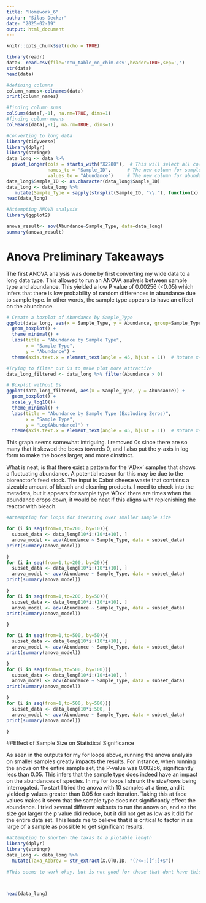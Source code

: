---
title: "Homework_6"
author: "Silas Decker"
date: "2025-02-19"
output: html_document
---

```{r setup, include=FALSE}
knitr::opts_chunk$set(echo = TRUE)
```

```{r}

library(readr)
data<- read.csv(file='otu_table_no_chim.csv',header=TRUE,sep=',')
str(data)
head(data)
```
```{r}
#defining columns
column_names<-colnames(data)
print(column_names)
```
```{r}
#finding column sums 
colSums(data[,-1], na.rm=TRUE, dims=1)
#finding column means
colMeans(data[,-1], na.rm=TRUE, dims=1)
```
```{r}
#converting to long data 
library(tidyverse)
library(dplyr)
library(stringr)
data_long <- data %>%
  pivot_longer(cols = starts_with("X2280"),  # This will select all columns that start with "X2280"
               names_to = "Sample_ID",      # The new column for sample identifiers
               values_to = "Abundance")     # The new column for abundance values
data_long$Sample_ID <- as.character(data_long$Sample_ID)
data_long <- data_long %>%
   mutate(Sample_Type = sapply(strsplit(Sample_ID, "\\."), function(x) x[3]))
head(data_long)
```

```{r}
#Attempting ANOVA analysis 
library(ggplot2)

anova_result<- aov(Abundance~Sample_Type, data=data_long)
summary(anova_result)

```
# Anova Preliminary Takeaways
The first ANOVA analysis was done by first converting my wide data to a long data type. This allowed to run an ANOVA analysis between sample type and abundance. This yielded a low P value of 0.00256 (<0.05) which infers that there is low probability of random differences in abundance due to sample type. In other words, the sample type appears to have an effect on the abundance. 
```{r}

# Create a boxplot of Abundance by Sample_Type
ggplot(data_long, aes(x = Sample_Type, y = Abundance, group=Sample_Type)) +
  geom_boxplot() +
  theme_minimal() +
  labs(title = "Abundance by Sample Type",
       x = "Sample Type",
       y = "Abundance") +
  theme(axis.text.x = element_text(angle = 45, hjust = 1))  # Rotate x-axis labels if needed

```

```{r}
#Trying to filter out 0s to make plot more attractive 
data_long_filtered <- data_long %>% filter(Abundance > 0)

# Boxplot without 0s
ggplot(data_long_filtered, aes(x = Sample_Type, y = Abundance)) +
  geom_boxplot() +
  scale_y_log10()+
  theme_minimal() +
  labs(title = "Abundance by Sample Type (Excluding Zeros)",
       x = "Sample Type",
       y = "Log(Abundance)") +
  theme(axis.text.x = element_text(angle = 45, hjust = 1))  # Rotate x-axis labels if needed

```
This graph seems somewhat intriguing. I removed 0s since there are so many that it skewed the boxes towards 0, and I also put the y-axis in log form to make the boxes larger, and more dinstinct. 

What is neat, is that there exist a pattern for the 'ADxx' samples that shows a fluctuating abundance. A potential reason for this may be due to the bioreactor's feed stock. The input is Cabot cheese waste that contains a sizeable amount of bleach and cleaning products. I need to check into the metadata, but it appears for sample type 'ADxx' there are times when the abundance drops down, it would be neat if this aligns with replenishing the reactor with bleach.


```{r}
#Attempting for loops for iterating over smaller sample size 

for (i in seq(from=1,to=200, by=10)){
  subset_data <- data_long[10*i:(10*i+10), ]
  anova_model <- aov(Abundance ~ Sample_Type, data = subset_data)
print(summary(anova_model))   

}
for (i in seq(from=1,to=200, by=20)){
  subset_data <- data_long[10*i:(10*i+10), ]
  anova_model <- aov(Abundance ~ Sample_Type, data = subset_data)
print(summary(anova_model))   

}
for (i in seq(from=1,to=200, by=50)){
  subset_data <- data_long[10*i:(10*i+10), ]
  anova_model <- aov(Abundance ~ Sample_Type, data = subset_data)
print(summary(anova_model))   

}

for (i in seq(from=1,to=500, by=50)){
  subset_data <- data_long[10*i:(10*i+10), ]
  anova_model <- aov(Abundance ~ Sample_Type, data = subset_data)
print(summary(anova_model))   

}
for (i in seq(from=1,to=500, by=100)){
  subset_data <- data_long[10*i:(10*i+10), ]
  anova_model <- aov(Abundance ~ Sample_Type, data = subset_data)
print(summary(anova_model))   

}
for (i in seq(from=1,to=500, by=500)){
  subset_data <- data_long[10*i:500, ]
  anova_model <- aov(Abundance ~ Sample_Type, data = subset_data)
print(summary(anova_model))   

}
```

##Effect of Sample Size on Statistical Significance

As seen in the outputs for my for loops above, running the anova analysis on smaller samples greatly impacts the results. For instance, when running the anova on the entire sample set, the P-value was 0.00256, significantly less than 0.05. This infers that the sample type does indeed have an impact on the abundances of species. In my for loops I shrunk the size/rows being interrogated. To start I tried the anova with 10 samples at a time, and it yielded p values greater than 0.05 for each iteration. Taking this at face values makes it seem that the sample type does not significantly effect the abundance. I tried several different subsets to run the anova on, and as the size got larger the p value did reduce, but it did not get as low as it did for the entire data set. This leads me to believe that it is critical to factor in as large of a sample as possible to get significant results. 


```{r}
#attempting to shorten the taxas to a plotable length 
library(dplyr)
library(stringr)
data_long <- data_long %>%
  mutate(Taxa_Abbrev = str_extract(X.OTU.ID, "(?<=;)[^;]+$"))

#This seems to work okay, but is not good for those that dont have this level of specification 




```
```{r}
head(data_long)




```
